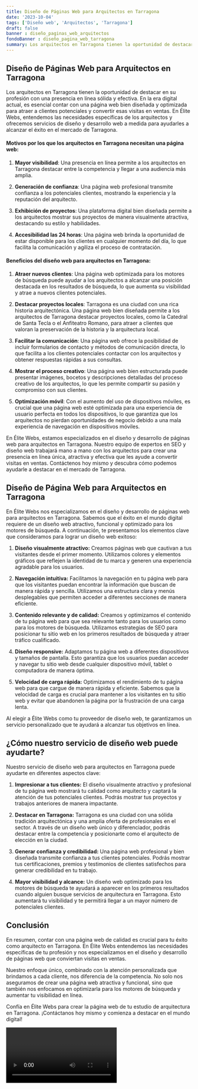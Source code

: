 ```yaml
---
title: Diseño de Páginas Web para Arquitectos en Tarragona
date: '2023-10-04'
tags: ['Diseño web', 'Arquitectos', 'Tarragona']
draft: false
banner : diseño_paginas_web_arquitectos
fondoBanner : diseño_pagina_web_tarragona
summary: Los arquitectos en Tarragona tienen la oportunidad de destacar en su profesión con una presencia en línea sólida y efectiva. En la era digital actual, es esencial contar con una página web bien diseñada y optimizada para atraer a clientes potenciales y convertir esas visitas en ventas. En Élite Webs, entendemos las necesidades específicas de los arquitectos y ofrecemos servicios de diseño y desarrollo web a medida para ayudarles a alcanzar el éxito en el mercado de Tarragona.
---
```


## Diseño de Páginas Web para Arquitectos en Tarragona

Los arquitectos en Tarragona tienen la oportunidad de destacar en su profesión con una presencia en línea sólida y efectiva. En la era digital actual, es esencial contar con una página web bien diseñada y optimizada para atraer a clientes potenciales y convertir esas visitas en ventas. En Élite Webs, entendemos las necesidades específicas de los arquitectos y ofrecemos servicios de diseño y desarrollo web a medida para ayudarles a alcanzar el éxito en el mercado de Tarragona.

#### Motivos por los que los arquitectos en Tarragona necesitan una página web:

1. **Mayor visibilidad**: Una presencia en línea permite a los arquitectos en Tarragona destacar entre la competencia y llegar a una audiencia más amplia.

2. **Generación de confianza**: Una página web profesional transmite confianza a los potenciales clientes, mostrando la experiencia y la reputación del arquitecto.

3. **Exhibición de proyectos**: Una plataforma digital bien diseñada permite a los arquitectos mostrar sus proyectos de manera visualmente atractiva, destacando su estilo y habilidades.

4. **Accesibilidad las 24 horas**: Una página web brinda la oportunidad de estar disponible para los clientes en cualquier momento del día, lo que facilita la comunicación y agiliza el proceso de contratación.

#### Beneficios del diseño web para arquitectos en Tarragona:

1. **Atraer nuevos clientes**: Una página web optimizada para los motores de búsqueda puede ayudar a los arquitectos a alcanzar una posición destacada en los resultados de búsqueda, lo que aumenta su visibilidad y atrae a nuevos clientes potenciales.

2. **Destacar proyectos locales**: Tarragona es una ciudad con una rica historia arquitectónica. Una página web bien diseñada permite a los arquitectos de Tarragona destacar proyectos locales, como la Catedral de Santa Tecla o el Anfiteatro Romano, para atraer a clientes que valoran la preservación de la historia y la arquitectura local.

3. **Facilitar la comunicación**: Una página web ofrece la posibilidad de incluir formularios de contacto y métodos de comunicación directa, lo que facilita a los clientes potenciales contactar con los arquitectos y obtener respuestas rápidas a sus consultas.

4. **Mostrar el proceso creativo**: Una página web bien estructurada puede presentar imágenes, bocetos y descripciones detalladas del proceso creativo de los arquitectos, lo que les permite compartir su pasión y compromiso con sus clientes.

5. **Optimización móvil**: Con el aumento del uso de dispositivos móviles, es crucial que una página web esté optimizada para una experiencia de usuario perfecta en todos los dispositivos, lo que garantiza que los arquitectos no pierdan oportunidades de negocio debido a una mala experiencia de navegación en dispositivos móviles.

En Élite Webs, estamos especializados en el diseño y desarrollo de páginas web para arquitectos en Tarragona. Nuestro equipo de expertos en SEO y diseño web trabajará mano a mano con los arquitectos para crear una presencia en línea única, atractiva y efectiva que les ayude a convertir visitas en ventas. Contáctenos hoy mismo y descubra cómo podemos ayudarle a destacar en el mercado de Tarragona.

<GifSeo />

<Cta />

## Diseño de Página Web para Arquitectos en Tarragona

En Élite Webs nos especializamos en el diseño y desarrollo de páginas web para arquitectos en Tarragona. Sabemos que el éxito en el mundo digital requiere de un diseño web atractivo, funcional y optimizado para los motores de búsqueda. A continuación, te presentamos los elementos clave que consideramos para lograr un diseño web exitoso:

1. **Diseño visualmente atractivo:** Creamos páginas web que cautivan a tus visitantes desde el primer momento. Utilizamos colores y elementos gráficos que reflejen la identidad de tu marca y generen una experiencia agradable para los usuarios.

2. **Navegación intuitiva:** Facilitamos la navegación en tu página web para que los visitantes puedan encontrar la información que buscan de manera rápida y sencilla. Utilizamos una estructura clara y menús desplegables que permiten acceder a diferentes secciones de manera eficiente.

3. **Contenido relevante y de calidad:** Creamos y optimizamos el contenido de tu página web para que sea relevante tanto para los usuarios como para los motores de búsqueda. Utilizamos estrategias de SEO para posicionar tu sitio web en los primeros resultados de búsqueda y atraer tráfico cualificado.

4. **Diseño responsive:** Adaptamos tu página web a diferentes dispositivos y tamaños de pantalla. Esto garantiza que los usuarios puedan acceder y navegar tu sitio web desde cualquier dispositivo móvil, tablet o computadora de manera óptima.

5. **Velocidad de carga rápida:** Optimizamos el rendimiento de tu página web para que cargue de manera rápida y eficiente. Sabemos que la velocidad de carga es crucial para mantener a los visitantes en tu sitio web y evitar que abandonen la página por la frustración de una carga lenta.

Al elegir a Élite Webs como tu proveedor de diseño web, te garantizamos un servicio personalizado que te ayudará a alcanzar tus objetivos en línea. 

## ¿Cómo nuestro servicio de diseño web puede ayudarte?

Nuestro servicio de diseño web para arquitectos en Tarragona puede ayudarte en diferentes aspectos clave:

1. **Impresionar a tus clientes:** El diseño visualmente atractivo y profesional de tu página web mostrará tu calidad como arquitecto y captará la atención de tus potenciales clientes. Podrás mostrar tus proyectos y trabajos anteriores de manera impactante.

2. **Destacar en Tarragona:** Tarragona es una ciudad con una sólida tradición arquitectónica y una amplia oferta de profesionales en el sector. A través de un diseño web único y diferenciador, podrás destacar entre la competencia y posicionarte como el arquitecto de elección en la ciudad.

3. **Generar confianza y credibilidad:** Una página web profesional y bien diseñada transmite confianza a tus clientes potenciales. Podrás mostrar tus certificaciones, premios y testimonios de clientes satisfechos para generar credibilidad en tu trabajo.

4. **Mayor visibilidad y alcance:** Un diseño web optimizado para los motores de búsqueda te ayudará a aparecer en los primeros resultados cuando alguien busque servicios de arquitectura en Tarragona. Esto aumentará tu visibilidad y te permitirá llegar a un mayor número de potenciales clientes.

## Conclusión

En resumen, contar con una página web de calidad es crucial para tu éxito como arquitecto en Tarragona. En Élite Webs entendemos las necesidades específicas de tu profesión y nos especializamos en el diseño y desarrollo de páginas web que conviertan visitas en ventas.

Nuestro enfoque único, combinado con la atención personalizada que brindamos a cada cliente, nos diferencia de la competencia. No solo nos aseguramos de crear una página web atractiva y funcional, sino que también nos enfocamos en optimizarla para los motores de búsqueda y aumentar tu visibilidad en línea.

Confía en Élite Webs para crear la página web de tu estudio de arquitectura en Tarragona. ¡Contáctanos hoy mismo y comienza a destacar en el mundo digital!

<Video />

<CtaBot job='Arquitectos' city='Tarragona'/>

<Gmaps query='Tarragona+españa+maps' />